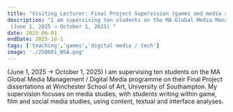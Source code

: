 ```yaml
---
title: "Visiting Lecturer: Final Project Supervision (games and media studies) for MA Global Media Management at WSA, University of Southampton"
description: "I am supervising ten students on the MA Global Media Management / Digital Media programme on their Final Project dissertations at Winchester School of Art, University of Southampton. My supervision focuses on media studies, with students writing within game, film and social media studies, using content, textual and interface analyses. 
 (June 1, 2025 → October 1, 2025) "
date: 2025-06-01
endDate: 2025-10-1
tags: ['teaching','games','digital media / tech']
image: './250601_WSA.png'
---
```


(June 1, 2025 → October 1, 2025) I am supervising ten students on the MA Global Media Management / Digital Media programme on their Final Project dissertations at Winchester School of Art, University of Southampton. My supervision focuses on media studies, with students writing within game, film and social media studies, using content, textual and interface analyses. 
